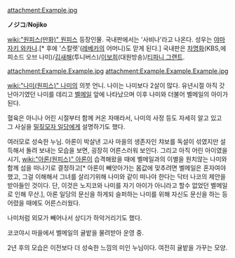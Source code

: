 attachment:Example.jpg

'''ノジコ'''/'''Nojiko'''

[[wiki:"원피스(만화)" 원피스]] 등장인물. 국내판에서는 '사비나'라고 나온다. 성우는 [[야마자키 와카나]].[* 후에 '스칼렛'([[레베카(원피스)|레베카]]의 어머니)도 맏게 된다.] 국내판은 [[차명화]](KBS,에피소드 오브 나미)/[[김새해]](투니버스)/[[이보희]](대원방송)/[[티파니 그랜트]].

attachment:Example.Example.jpg
attachment:Example.Example.Example.jpg

[[wiki:"나미(원피스)" 나미]]의 의붓 언니. 나이는 나미보다 2살이 많다. 유년시절 아직 갓난아기였던 나미를 데리고 [[벨메일]] 앞에 나타났으며 이후 나미와 더불어 벨메일의 아이가 된다.

혈육은 아니나 어린 시절부터 함께 커온 자매라서, 나미의 사정 등도 자세히 알고 있고 그 사실을 [[밀짚모자 일당]]에게 설명하기도 했다.

여러모로 성숙한 누님. 아론이 박살낸 고사 마을의 생존자인 챠보를 독설이 섞였지만 설득해서 돌려 보내는 모습을 보면, 굉장히 어른스러워 보인다. 그리고 아직 어린 아이였을 시기, [[wiki:"아론(원피스)" 아론]]이 습격해왔을 때에 벨메일과의 이별을 원치않는 나미와 함께 섬을 떠나기로 결정하고[* 아론이 빼앗아가는 몸값에 맞추려면 벨메일은 혼자여야 했고, 그걸 이해해서 그녀를 살리기위해 나미와 같이 떠나야 한다는 닥터 나코의 제안을 받아들인 것이다. 단, 이것은 노지코와 나미를 자기 아이가 아니라고 할수 없었던 벨메일로 인해 무산.], 아론 일당의 문신을 하게되 슬퍼하는 나미를 위해 자신도 문신을 하는 등 어렸을 때에도 어른스러웠다.

나미처럼 외모가 빼어나서 상디가 하악거리기도 했다.

코코야시 마을에서 벨메일의 귤밭을 물려받아 운영 중.

2년 후의 모습은 이전보다 더 성숙한 느낌의 미인 누님이다. 여전히 귤밭을 가꾸는 모양.
